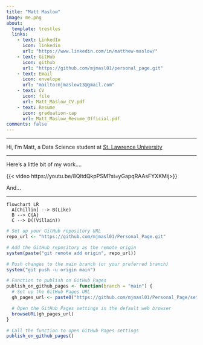```yaml
---
title: "Matt Maslow"
image: me.png
about:
  template: trestles
  links:
    - text: LinkedIn
      icon: linkedin
      url: "https://www.linkedin.com/in/matthew-maslow/"
    - text: GitHub
      icon: github
      url: "https://github.com/mjmasl01/personal_page.git"
    - text: Email
      icon: envelope
      url: "mailto:mjmaslow13@gmail.com"
    - text: CV
      icon: file
      url: Matt_Maslow_CV.pdf
    - text: Resume
      icon: graduation-cap
      url: Matt_Maslow_Resume_Official.pdf
comments: false
--- 
```




-----------------------------------------------------------------------------



Hi, I'm Matt, a Data Science student at [St. Lawrence University](https://www.stlawu.edu/offices/math-computer-science-and-statistics){target="_blank"}




-----------------------------------------------------------------------------

Here's a little bit of my work....

{{< video https://youtu.be/8QltdQkpPSM?si=yGapqRAAsFYXKMij>}}


And...

-----------------------------------------------------------------------------

```mermaid
flowchart LR
  A[Chillin] --> B(Like)
  B --> C{A}
  C --> D((Villain))
```



```R
# Set up your GitHub repository URL
repo_url <- "https://github.com/mjmasl01/Personal_Page.git"

# Add the GitHub repository as the remote origin
system(paste("git remote add origin", repo_url))

# Push changes to the main branch (or your preferred branch)
system("git push -u origin main")
```

```R
# Function to publish on GitHub Pages
publish_on_github_pages <- function(branch = "main") {
  # Set up the GitHub Pages URL
  gh_pages_url <- paste0("https://github.com/mjmasl01/Personal_Page/settings/pages")

  # Open the GitHub Pages settings in the default web browser
  browseURL(gh_pages_url)
}

# Call the function to open GitHub Pages settings
publish_on_github_pages()

```






